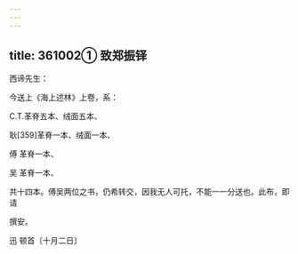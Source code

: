 ```yaml
---
---
---
```

title: 361002① 致郑振铎
---




西谛先生：

今送上《海上述林》上卷，系：

C.T.革脊五本、绒面五本、

耿[359]革脊一本、绒面一本、

傅 革脊一本、

吴 革脊一本、

共十四本。傅吴两位之书，仍希转交，因我无人可托，不能一一分送也。此布，即请

撰安。

迅 顿首〔十月二日〕